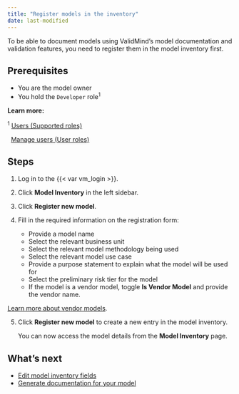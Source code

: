 ```yaml
---
title: "Register models in the inventory"
date: last-modified
---
```


To be able to document models using ValidMind's model documentation and validation features, you need to register them in the model inventory first.

## Prerequisites

- You are the model owner
- You hold the `Developer` role^1^ 

::: {.column-margin}
**Learn more:**

^1^ [Users (Supported roles)](/guide/onboarding-users.qmd#supported-roles)

|   [Manage users (User roles)](/guide/manage-users.qmd#user-roles)
:::

## Steps

1. Log in to the {{< var vm_login >}}.

2. Click **Model Inventory** in the left sidebar. 
<!--- **Need screenshot** --->
   
3. Click **Register new model**.
   
4. Fill in the required information on the registration form:

   - Provide a model name
   - Select the relevant business unit
   - Select the relevant model methodology being used
   - Select the relevant model use case
   - Provide a purpose statement to explain what the model will be used for
   - Select the preliminary risk tier for the model
   - If the model is a vendor model, toggle **Is Vendor Model** and provide the vendor name.

::: {.callout}
[Learn more about vendor models](/about/glossary/glossary.qmd#vendor-model).
:::

5. Click **Register new model** to create a new entry in the model inventory.

   You can now access the model details from the **Model Inventory** page.

## What's next

* [Edit model inventory fields](edit-model-inventory-fields.qmd)
* [Generate documentation for your model](/get-started/platform-ui/quickstart-generate-documentation-for-your-model.qmd)

